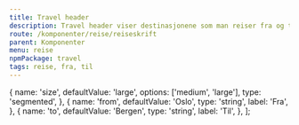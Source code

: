 ```yaml
---
title: Travel header
description: Travel header viser destinasjonene som man reiser fra og til på en visuell måte. Vi benytter den røde streken fra logoen for å understreke identiteten til Entur.
route: /komponenter/reise/reiseskrift
parent: Komponenter
menu: reise
npmPackage: travel
tags: reise, fra, til
---
```


  {
    name: 'size',
    defaultValue: 'large',
    options: ['medium', 'large'],
    type: 'segmented',
  },
  {
    name: 'from',
    defaultValue: 'Oslo',
    type: 'string',
    label: 'Fra',
  },
  {
    name: 'to',
    defaultValue: 'Bergen',
    type: 'string',
    label: 'Til',
  },
];
